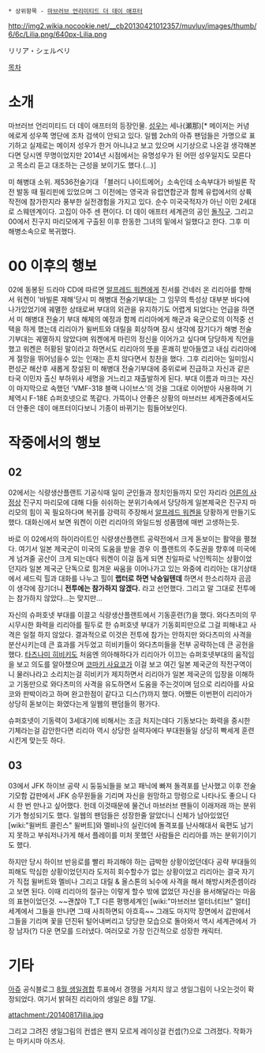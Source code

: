  * 상위항목 - [[마브러브 언리미티드 더 데이 애프터]]

http://img2.wikia.nocookie.net/__cb20130421012357/muvluv/images/thumb/6/6c/Lilia.png/640px-Lilia.png

リリア・シェルベリ

[[목차]]

= 소개 =
마브러브 언리미티드 더 데이 애프터의 등장인물. [[성우]]는 세나(瀬那)[* 메이저는 커녕 에로게 성우쪽 명단에 조차 검색이 안되고 있다. 일웹 2ch의 아쥬 팬덤들은 가명으로 표기하고 실제로는 메이저 성우가 한거 아니냐고 보고 있으며 시기상으로 나온걸 생각해본다면 당시엔 무명이었지만 2014년 시점에서는 유명성우가 된 어떤 성우일지도 모른다고 목소리 듣고 대조하는 근성을 보이기도 했다.(...)]

미 해병대 소위. 제536전술기대 「블러디 나이트메어」소속인데 소속부대가 바빌론 작전 발동 때 필리핀에 있었으며 그 이전에는 영국과 유럽연합군과 함께 유럽에서의 상륙작전에 참가한지라 풍부한 실전경험을 가지고 있다. 순수 미국국적자가 아닌 이민 2세대로 스웨덴계이다. 고집이 아주 센 편이다. 더 데이 애프터 세계관의 공인 [[돌직구]]. 그리고 00에서 진구지 마리모에게 구출된 이후 한동한 그녀의 밑에서 일했다고 한다. 그후 미 해병소속으로 복귀했다.

= 00 이후의 행보 =
02에 동봉된 드라마 CD에 따르면 [[알프레드 워켄]]에게 친서를 건네러 온 리리아를 향해서 워켄이 '바빌론 재해'당시 미 해병대 전술기부대는 그 임무의 특성상 대부분 바다에 나가있었기에 궤멸한 상태로써 부대의 외관을 유지하기도 어렵게 되었다는 언급을 하면서 미 해병대 전술기 부대 해체의 예정과 함께 리리아에게 해군과 육군으로의 이적중 선택을 하게 했는데 리리아가 윌버트와 대릴을 회상하며 잠시 생각에 잠기다가 해병 전술기부대는 궤멸하지 않았다며 워켄에게 마린의 정신을 이어가고 싶다며 당당하게 직언을 했고 워켄은 허황된 말이라고 하면서도 리리아의 뜻을 혼쾌히 받아들였고 내심 리리아에게 절망을 뛰어넘을수 있는 인재는 흔치 않다면서 칭찬을 했다. 그후 리리아는 일미임시편성군 해산후 새롭게 창설된 미 해병대 전술기부대에 중위로써 진급하고 자신과 같은 타국 이민자 출신 부하위사 세명을 거느리고 재출발하게 된다. 부대 이름과 마크는 자신이 마지막으로 속했던 'VMF-318 블랙 나이브스'의 것을 그대로 이어받아 사용하며 기체역시 F-18E 슈퍼호넷으로 똑같다. 가뜩이나 안좋은 상황의 마브러브 세계관중에서도 더 안좋은 데이 애프터이다보니 기종이 바뀌기는 힘들어보인다.

= 작중에서의 행보 = 
== 02 ==
02에서는 식량생산플랜트 기공식때 일미 군인들과 정치인들까지 모인 자리라 [[어른의 사정]]상 진구지 마리모에 대해 다들 쉬쉬하는 분위기속에서 당당하게 일본제국은 진구지 마리모의 힘이 꼭 필요하다며 복귀를 강력히 주장해서 [[알프레드 워켄]]을 당황하게 만들기도 했다. 대화신에서 보면 워켄이 이런 리리아의 와일드씽 성품땜에 매번 고생하는듯. 

바로 이 02에서의 하이라이트인 식량생산플랜트 공략전에서 크게 돋보이는 활약을 펼쳤다. 여기서 일본 제국군이 미국의 도움을 받을 경우 이 플랜트의 주도권을 향후에 미국에게 넘겨줄 공산이 크게 되는데다 워켄이 이걸 돕게 되면 친일파로 낙인찍히는 상황이었던지라 일본 제국군 단독으로 힘겨운 싸움을 이어나가고 있는 와중에 리리아는 대기상태에서 셰드릭 힐과 대화를 나누고 힐이 '''랩터로 하면 낙승일텐데''' 하면서 한소리하자 곰곰이 생각에 잠기더니 '''전투에는 참가하지 않겠다.''' 라고 선언했다. 그리고 말 그대로 전투에는 참가하지 않았다...는 맞지만...

자신의 슈퍼호넷 부대를 이끌고 식량생산플랜트에서 기동훈련(?)을 했다. 와다츠미의 무시무시한 화력을 리리아를 필두로 한 슈퍼호넷 부대가 기동회피만으로 그걸 피해내고 사격은 일절 하지 않았다. 결과적으로 이것은 전투에 참가는 안하지만 와다츠미의 사격을 분산시키는데 큰 효과를 거두었고 히비키들이 와다츠미들을 전부 공략하는데 큰 공헌을 했다. [[타츠나미 히비키]]도 처음엔 의아해하다가 리리아가 이끄는 슈퍼호넷부대의 움직임을 보고 의도를 알아챘으며 [[코마키 사요코]]가 이걸 보고 여긴 일본 제국군의 작전구역이니 물러나라고 소리치는걸 히비키가 제지하면서 리리아가 일본 제국군의 입장을 이해하고 기동만으로 와다츠미의 사격을 유도하면서 도움을 주는것이며 덤으로 리리아를 사요코와 판박이라고 하며 완고한점이 같다고 디스(?)까지 했다. 어쨌든 이번편이 리리아가 상당히 돋보이는 화였다는게 일웹의 팬덤들의 평가다.  

슈퍼호넷이 기동력이 3세대기에 비해서는 조금 처지는데다 기동보다는 화력을 중시한 기체라는걸 감안한다면 리리아 역시 상당한 실력자에다 부대원들일 상당히 빡세게 훈련시킨게 맞는듯 하다.
 
== 03 ==
03에서 JFK 하이브 공략 시 둥둥뇌들을 보고 패닉에 빠져 돌격포를 난사했고 이후 전술기모함 갑판에서 JFK 승무원들을 기리며 자신을 원망하고 망령으로 나타나도 좋으니 다시 한 번 만나고 싶어했다. 헌데 이것때문에 물건너 마브러브 팬들이 이래저래 까는 분위기가 형성되기도 했다. 일웹의 팬덤들은 성장한줄 알았더니 신체가 남아있었던 [wiki:"윌버트 콜린스" 윌버트]와 멜비나의 실린더에 돌격포를 난사해대서 육편도 남기지 못하고 부숴저나가게 해서 플레이를 미처 못했던 사람들은 리리아를 까는 분위기이기도 했다.

하지만 당시 하이브 반응로를 빨리 파괴해야 하는 급박한 상황이었던데다 공략 부대들의 피해도 막심한 상황이었던지라 도저히 회수할수가 없는 상황이었고 리리아는 결국 자기가 직접 윌버트와 멜비나 그리고 대릴 & 올스톤의 뇌수에 사격을 해서 해방시켜준셈이라고 보면 된다. 이때 리리아의 절규는 이렇게 할수 밖에 없었던 자신을 용서해달라는 마음의 표현이었던것. ~~괜찮아 T_T 다른 평행세계인 [wiki:"마브러브 얼터너티브" 얼터] 세계에서 그들을 만나면 그때 사죄하면되 아흐흑~~ 그래도 마지막 장면에서 갑판에서 그들을 기리며 꽃을 던진뒤 털어내버리고 당당한 모습으로 돌아와서 역시 세계관에서 가장 남자(?) 다운 면모를 드러냈다. 여러모로 가장 인간적으로 성장한 캐릭터.

= 기타 =
[[아쥬]] 공식블로그 [http://ameblo.jp/agerienee/entry-11887667844.html 8월 생일경합] 투표에서 경쟁을 거치지 않고 생일그림이 나오는것이 확정되었다. 여기서 밝혀진 리리아의 생일은 8월 17일.

attachment:/20140817lilia.jpg

그리고 그려진 생일그림의 컨셉은 왠지 모르게 레이싱걸 컨셉(?)으로 그려졌다. 작화가는 마키시마 아즈사.


